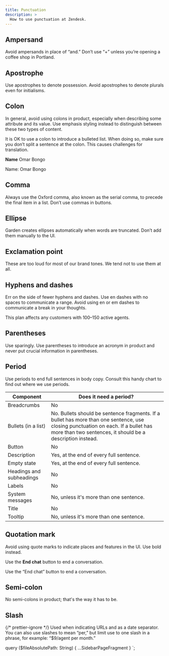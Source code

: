 ```yaml
---
title: Punctuation
description: >
  How to use punctuation at Zendesk.
---
```


## Ampersand

Avoid ampersands in place of “and.” Don’t use “+” unless you’re opening a coffee shop in Portland.

## Apostrophe

Use apostrophes to denote possession. Avoid apostrophes to denote plurals even for initialisms.

## Colon

In general, avoid using colons in product, especially when describing some attribute and its value.
Use emphasis styling instead to distinguish between these two types of content.

It is OK to use a colon to introduce a bulleted list. When doing so, make sure you don’t split a
sentence at the colon. This causes challenges for translation.

<BestPractice>
  <Do>
    <p>
      <b>Name</b> Omar Bongo
    </p>
  </Do>
  <Dont>
    <p>Name: Omar Bongo</p>
  </Dont>
</BestPractice>

## Comma

Always use the Oxford comma, also known as the serial comma, to precede the final item in a list.
Don’t use commas in buttons.

## Ellipse

Garden creates ellipses automatically when words are truncated. Don’t add them manually to the UI.

## Exclamation point

These are too loud for most of our brand tones. We tend not to use them at all.

## Hyphens and dashes

Err on the side of fewer hyphens and dashes. Use en dashes with no spaces to communicate a range.
Avoid using en or em dashes to communicate a break in your thoughts.

<BestPractice>
  <Do>
    <p>This plan affects any customers with 100–150 active agents.</p>
  </Do>
</BestPractice>

## Parentheses

Use sparingly. Use parentheses to introduce an acronym in product and never put crucial information
in parentheses.

## Period

Use periods to end full sentences in body copy. Consult this handy chart to find out where we use
periods.

| Component                | Does it need a period?                                                                                                                                                                          |
| ------------------------ | ----------------------------------------------------------------------------------------------------------------------------------------------------------------------------------------------- |
| Breadcrumbs              | No                                                                                                                                                                                              |
| Bullets (in a list)      | No. Bullets should be sentence fragments. If a bullet has more than one sentence, use closing punctuation on each. If a bullet has more than two sentences, it should be a description instead. |
| Button                   | No                                                                                                                                                                                              |
| Description              | Yes, at the end of every full sentence.                                                                                                                                                         |
| Empty state              | Yes, at the end of every full sentence.                                                                                                                                                         |
| Headings and subheadings | No                                                                                                                                                                                              |
| Labels                   | No                                                                                                                                                                                              |
| System messages          | No, unless it's more than one sentence.                                                                                                                                                         |
| Title                    | No                                                                                                                                                                                              |
| Tooltip                  | No, unless it's more than one sentence.                                                                                                                                                         |

## Quotation mark

Avoid using quote marks to indicate places and features in the UI. Use bold instead.

<BestPractice>
  <Do>
    <p>
      Use the <b>End chat</b> button to end a conversation.
    </p>
  </Do>
  <Dont>
    <p>Use the “End chat” button to end a conversation.</p>
  </Dont>
</BestPractice>

## Semi-colon

No semi-colons in product; that's the way it has to be.

## Slash

{/* prettier-ignore */}
Used when indicating URLs and as a date separator. You can also use slashes to mean “per,” but limit
use to one slash in a phrase, for example: “$9/agent per month.”


  query ($fileAbsolutePath: String) {
    ...SidebarPageFragment
  }
`;
